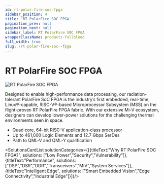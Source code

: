 ```yaml
---
id: rt-polar-fire-soc-fpga
sidebar_position: 4
title: 'RT PolarFire SOC FPGA'
pagination_prev: null
pagination_next: null
sidebar_label: RT PolarFire SOC FPGA
wrapperClassName: products-fullbleed
full_width: true
slug: /rt-polar-fire-soc--fpga
---
```


# RT PolarFire SOC FPGA

![RT PolarFire SOC FPGA](/img/pages/rt-polar-fire-soc-fpga/rt-polar-fire-soc-fpga-banner.png "RT PolarFireSOC  FPGA")
<br />

Designed to enable high-performance data processing, our radiation-tolerant PolarFire SoC FPGA is the industry’s first embedded, real-time, Linux®-capable, RISC-V®-based Microprocessor Subsystem (MSS) on the flight-proven RT PolarFire FPGA fabric. With our extensive Mi-V ecosystem, designers can develop lower-power solutions for the challenging thermal environments seen in space.
 - Quad core, 64-bit RISC-V application-class processor
 - Up to 461,000 Logic Elements and 12.7 Gbps SerDes
 - Path to QML-V and QML-Y qualification

<SolutionsCardList solutionCategories={[{titleText:"Why RT PolarFire SOC FPGA?", solutions: ["Low Power","Security","Vulnerability"]}, {titleText:"Performance", solutions: ["DSP","DSR","DDR","Transceivers","MiV","System Services"]},{titleText:"Intelligent Edge", solutions: ["Smart Embedded Vision","Edge Connectivity","Industrial Edge"]}]}/>